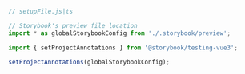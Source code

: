```js
// setupFile.js|ts

// Storybook's preview file location
import * as globalStorybookConfig from './.storybook/preview';

import { setProjectAnnotations } from '@storybook/testing-vue3';

setProjectAnnotations(globalStorybookConfig);
```
